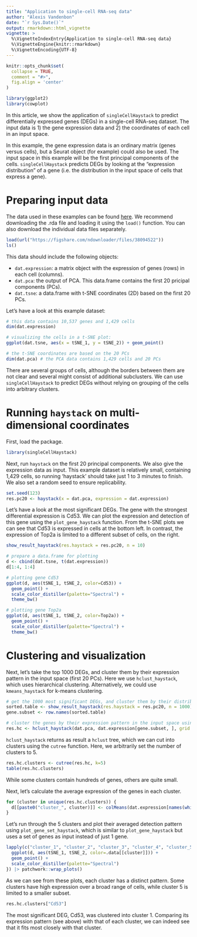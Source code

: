 ```yaml
---
title: "Application to single-cell RNA-seq data"
author: "Alexis Vandenbon"
date: "`r Sys.Date()`"
output: rmarkdown::html_vignette
vignette: >
  %\VignetteIndexEntry{Application to single-cell RNA-seq data}
  %\VignetteEngine{knitr::rmarkdown}
  %\VignetteEncoding{UTF-8}
---
```


```r
knitr::opts_chunk$set(
  collapse = TRUE,
  comment = "#>",
  fig.align = 'center'
)

library(ggplot2)
library(cowplot)
```


In this article, we show the application of `singleCellHaystack` to predict differentially expressed genes (DEGs) in a single-cell RNA-seq dataset. The input data is 1) the gene expression data and 2) the coordinates of each cell in an input space. 

In this example, the gene expression data is an ordinary matrix (genes versus cells), but a Seurat object (for example) could also be used. The input space in this example will be the first principal components of the cells. `singleCellHaystack` predicts DEGs by looking at the "expression distribution" of a gene (i.e. the distribution in the input space of cells that express a gene).

# Preparing input data
The data used in these examples can be found [here](https://figshare.com/articles/dataset/Example_datasets_for_singleCellHaystack_GitHub_vignettes_2022_/21499071). We recommend downloading the .rda file and loading it using the `load()` function. You can also download the individual data files separately.

```r
load(url("https://figshare.com/ndownloader/files/38094522"))
ls()
```

This data should include the following objects:

- `dat.expression`: a matrix object with the expression of genes (rows) in each cell (columns).
- `dat.pca`:        the output of PCA. This data.frame contains the first 20 pricipal components (PCs).
- `dat.tsne`:       a data.frame with t-SNE coordinates (2D) based on the first 20 PCs.

Let's have a look at this example dataset:

```r
# this data contains 10,537 genes and 1,429 cells
dim(dat.expression)

# visualizing the cells in a t-SNE plot:
ggplot(dat.tsne, aes(x = tSNE_1, y = tSNE_2)) + geom_point()

# the t-SNE coordinates are based on the 20 PCs
dim(dat.pca) # the PCA data contains 1,429 cells and 20 PCs
```

There are several groups of cells, although the borders between them are not clear and several might consist of additional subclusters. We can use `singleCellHaystack` to predict DEGs without relying on grouping of the cells into arbitrary clusters.


# Running `haystack` on multi-dimensional coordinates

First, load the package.

```r
library(singleCellHaystack)
```
Next, run `haystack` on the first 20 principal components. We also give the expression data as input. This example dataset is relatively small, containing 1,429 cells, so running 'haystack' should take just 1 to 3 minutes to finish. We also set a random seed to ensure replicability.

```r
set.seed(123)
res.pc20 <- haystack(x = dat.pca, expression = dat.expression)
```

Let's have a look at the most significant DEGs. The gene with the strongest differential expression is Cd53. We can plot the expression and detection of this gene using the `plot_gene_haystack` function. From the t-SNE plots we can see that Cd53 is expressed in cells at the bottom left. In contrast, the expression of Top2a is limited to a different subset of cells, on the right. 

```r
show_result_haystack(res.haystack = res.pc20, n = 10)
```


```r

# prepare a data.frame for plotting
d <- cbind(dat.tsne, t(dat.expression))
d[1:4, 1:4]

# plotting gene Cd53
ggplot(d, aes(tSNE_1, tSNE_2, color=Cd53)) +
  geom_point() +
  scale_color_distiller(palette="Spectral") +
  theme_bw()

# plotting gene Top2a
ggplot(d, aes(tSNE_1, tSNE_2, color=Top2a)) +
  geom_point() +
  scale_color_distiller(palette="Spectral") +
  theme_bw()


```

# Clustering and visualization

Next, let's take the top 1000 DEGs, and cluster them by their expression pattern in the input space (first 20 PCs). Here we use `hclust_haystack`, which uses hierarchical clustering. Alternatively, we could use `kmeans_haystack` for k-means clustering.

```r
# get the 1000 most significant DEGs, and cluster them by their distribution pattern in the 2D plot
sorted.table <- show_result_haystack(res.haystack = res.pc20, n = 1000)
gene.subset <- row.names(sorted.table)

# cluster the genes by their expression pattern in the input space using hierarchical clustering
res.hc <- hclust_haystack(dat.pca, dat.expression[gene.subset, ], grid.coordinates=res.pc20$info$grid.coordinates)
```

`hclust_haystack` returns as result a `hclust` tree, which we can cut into clusters using the `cutree` function. Here, we arbitrarily set the number of clusters to 5.

```r
res.hc.clusters <- cutree(res.hc, k=5)
table(res.hc.clusters)
``` 

While some clusters contain hundreds of genes, others are quite small. 

Next, let's calculate the average expression of the genes in each cluster.

```r
for (cluster in unique(res.hc.clusters)) {
  d[[paste0("cluster_", cluster)]] <- colMeans(dat.expression[names(which(res.hc.clusters == cluster)), ])
}
```

Let's run through the 5 clusters and plot their averaged detection pattern using `plot_gene_set_haystack`, which is similar to `plot_gene_haystack` but uses a set of genes as input instead of just 1 gene. 

```r
lapply(c("cluster_1", "cluster_2", "cluster_3", "cluster_4", "cluster_5"), function(cluster) {
  ggplot(d, aes(tSNE_1, tSNE_2, color=.data[[cluster]])) +
  geom_point() +
  scale_color_distiller(palette="Spectral")
}) |> patchwork::wrap_plots()
```
As we can see from these plots, each cluster has a distinct pattern. Some clusters have high expression over a broad range of cells, while cluster 5 is limited to a smaller subset.

```r
res.hc.clusters["Cd53"]
```
The most significant DEG, Cd53, was clustered into cluster 1. Comparing its expression pattern (see above) with that of each cluster, we can indeed see that it fits most closely with that cluster.
